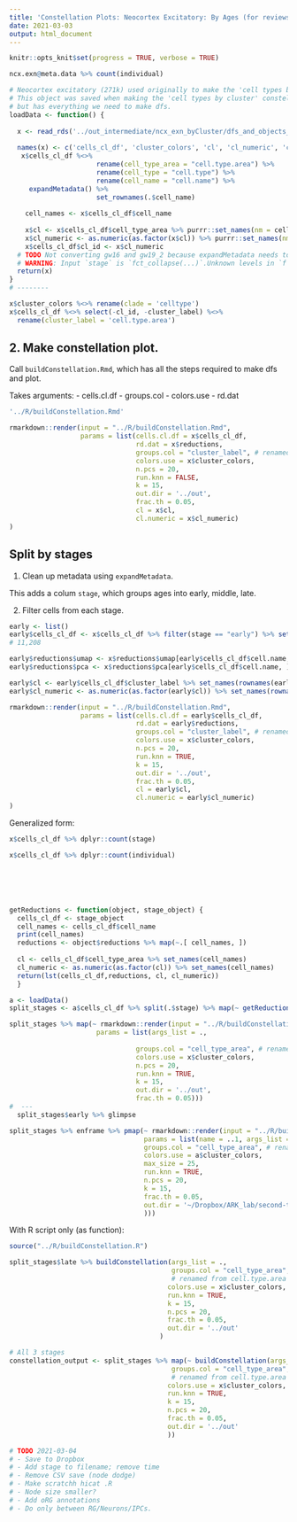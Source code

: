 ```yaml
---
title: 'Constellation Plots: Neocortex Excitatory: By Ages (for reviews)'
date: 2021-03-03
output: html_document
---
```


```r
knitr::opts_knit$set(progress = TRUE, verbose = TRUE)
```

```r
ncx.exn@meta.data %>% count(individual)
```

```r

# Neocortex excitatory (271k) used originally to make the 'cell types by area' constellation plot.
# This object was saved when making the 'cell types by cluster' constellation plot,
# but has everything we need to make dfs.
loadData <- function() {
  
  x <- read_rds('../out_intermediate/ncx_exn_byCluster/dfs_and_objects_for_constellationPlot_ncx_exn_byCluster.rds')
  
  names(x) <- c('cells_cl_df', 'cluster_colors', 'cl', 'cl_numeric', 'cl_center_df', 'reductions')
   x$cells_cl_df %<>%  
                      rename(cell_type_area = "cell.type.area") %>%
                      rename(cell_type = "cell.type") %>% 
                      rename(cell_name = "cell.name") %>%
     expandMetadata() %>%
                      set_rownames(.$cell_name)
    
    cell_names <- x$cells_cl_df$cell_name
    
    x$cl <- x$cells_cl_df$cell_type_area %>% purrr::set_names(nm = cell_names)
    x$cl_numeric <- as.numeric(as.factor(x$cl)) %>% purrr::set_names(nm = cell_names)
    x$cells_cl_df$cl_id <- x$cl_numeric
  # TODO Not converting gw16 and gw19_2 because expandMetadata needs to be fixed to include those ages.
  # WARNING: Input `stage` is `fct_collapse(...)`.Unknown levels in `f`: gw16, gw19_2
  return(x)
}
# --------

x$cluster_colors %<>% rename(clade = 'celltype')
x$cells_cl_df %<>% select(-cl_id, -cluster_label) %<>% 
  rename(cluster_label = 'cell.type.area')

```

## 2. Make constellation plot.

Call `buildConstellation.Rmd`, which has all the steps required to make dfs and plot.

Takes arguments: - cells.cl.df - groups.col - colors.use - rd.dat

```r
'../R/buildConstellation.Rmd'

rmarkdown::render(input = "../R/buildConstellation.Rmd", 
                  params = list(cells.cl.df = x$cells_cl_df, 
                                rd.dat = x$reductions, 
                                groups.col = "cluster_label", # renamed from cell.type.area 
                                colors.use = x$cluster_colors,
                                n.pcs = 20,
                                run.knn = FALSE,
                                k = 15,
                                out.dir = '../out',
                                frac.th = 0.05,
                                cl = x$cl,
                                cl.numeric = x$cl_numeric)
)

```

## Split by stages

1.  Clean up metadata using `expandMetadata`.

This adds a colum `stage`, which groups ages into early, middle, late.

2.  Filter cells from each stage.

```r
early <- list()
early$cells_cl_df <- x$cells_cl_df %>% filter(stage == "early") %>% set_rownames(.$cell.name)
# 11,208

early$reductions$umap <- x$reductions$umap[early$cells_cl_df$cell.name, ]
early$reductions$pca <- x$reductions$pca[early$cells_cl_df$cell.name, ]

early$cl <- early$cells_cl_df$cluster_label %>% set_names(rownames(early$cells_cl_df))
early$cl_numeric <- as.numeric(as.factor(early$cl)) %>% set_names(rownames(early$cells_cl_df))

rmarkdown::render(input = "../R/buildConstellation.Rmd", 
                  params = list(cells.cl.df = early$cells_cl_df, 
                                rd.dat = early$reductions, 
                                groups.col = "cluster_label", # renamed from cell.type.area 
                                colors.use = x$cluster_colors,
                                n.pcs = 20,
                                run.knn = TRUE,
                                k = 15,
                                out.dir = '../out',
                                frac.th = 0.05,
                                cl = early$cl,
                                cl.numeric = early$cl_numeric)
)

```

Generalized form:

```r

x$cells_cl_df %>% dplyr::count(stage)

x$cells_cl_df %>% dplyr::count(individual)






getReductions <- function(object, stage_object) {
  cells_cl_df <- stage_object
  cell_names <- cells_cl_df$cell_name
  print(cell_names)
  reductions <- object$reductions %>% map(~.[ cell_names, ])
  
  cl <- cells_cl_df$cell_type_area %>% set_names(cell_names)
  cl_numeric <- as.numeric(as.factor(cl)) %>% set_names(cell_names)
  return(lst(cells_cl_df,reductions, cl, cl_numeric))
  }

a <- loadData()
split_stages <- a$cells_cl_df %>% split(.$stage) %>% map(~ getReductions(a, .))

split_stages %>% map(~ rmarkdown::render(input = "../R/buildConstellation.Rmd", 
                      params = list(args_list = ., 
                                
                                groups.col = "cell_type_area", # renamed from cell.type.area 
                                colors.use = x$cluster_colors,
                                n.pcs = 20,
                                run.knn = TRUE,
                                k = 15,
                                out.dir = '../out',
                                frac.th = 0.05)))
#  ---
  split_stages$early %>% glimpse

split_stages %>% enframe %>% pmap(~ rmarkdown::render(input = "../R/buildConstellation.Rmd",
                                  params = list(name = ..1, args_list = ..2, 
                                  groups.col = "cell_type_area", # renamed from cell.type.area 
                                  colors.use = a$cluster_colors,
                                  max_size = 25,
                                  run.knn = TRUE,
                                  n.pcs = 20,
                                  k = 15,
                                  frac.th = 0.05,
                                  out.dir = '~/Dropbox/ARK_lab/second-trimester/2nd Trimester Areas Paper/revisions/constellation/'
                                  )))


```

With R script only (as function):
```r
source("../R/buildConstellation.R")

split_stages$late %>% buildConstellation(args_list = .,
                                         groups.col = "cell_type_area",
                                         # renamed from cell.type.area 
                                        colors.use = x$cluster_colors,
                                        run.knn = TRUE,
                                        k = 15,
                                        n.pcs = 20,
                                        frac.th = 0.05,
                                        out.dir = '../out'
                                      )

# All 3 stages
constellation_output <- split_stages %>% map(~ buildConstellation(args_list = .,
                                         groups.col = "cell_type_area",
                                         # renamed from cell.type.area 
                                        colors.use = x$cluster_colors,
                                        run.knn = TRUE,
                                        k = 15,
                                        n.pcs = 20,
                                        frac.th = 0.05,
                                        out.dir = '../out'
                                        ))

# TODO 2021-03-04
# - Save to Dropbox
# - Add stage to filename; remove time
# - Remove CSV save (node dodge)
# - Make scratchh hicat .R
# - Node size smaller?
# - Add oRG annotations
# - Do only between RG/Neurons/IPCs.
```
